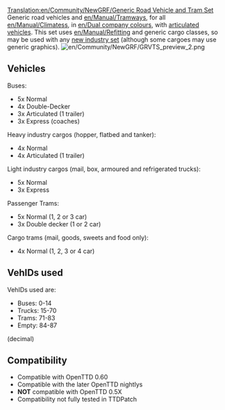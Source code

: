 [[Translation:en/Community/NewGRF/Generic Road Vehicle and Tram Set]]
Generic road vehicles and [[en/Manual/Tramways]], for all [[en/Manual/Climates]]s, in [[en/Dual company colour]]s, with [[en/Articulated road vehicles|articulated vehicle]]s. This set uses [[en/Manual/Refit]]ting and generic cargo classes, so may be used with any [[en/New industries|new industry set]] (although some cargoes may use generic graphics).
[[File:en/Community/NewGRF/GRVTS preview 2.png|center]]
==Vehicles==
Buses:
*5x Normal
*4x Double-Decker
*3x Articulated (1 trailer)
*3x Express (coaches)
Heavy industry cargos (hopper, flatbed and tanker):
*4x Normal
*4x Articulated (1 trailer)
Light industry cargos (mail, box, armoured and refrigerated trucks):
*5x Normal
*3x Express
Passenger Trams:
*5x Normal (1, 2 or 3 car)
*3x Double decker (1 or 2 car)
Cargo trams (mail, goods, sweets and food only):
*4x Normal (1, 2, 3 or 4 car)
==VehIDs used==
VehIDs used are:
*Buses: 0-14
*Trucks: 15-70
*Trams: 71-83
*Empty: 84-87
(decimal)
==Compatibility==
*Compatible with OpenTTD 0.60
*Compatible with the later OpenTTD nightlys
*'''NOT''' compatible with OpenTTD 0.5X
*Compatibility not fully tested in TTDPatch